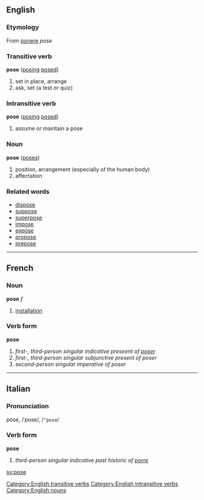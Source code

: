 ==English==
=== Etymology ===
From {{L.}} [[ponere]] ''pose''
=== Transitive verb ===
[[Category:English transitive verbs]]
'''pose''' ([[posing]] [[posed]])
# set in place, arrange
# ask, set (a test or quiz)
=== Intransitive verb ===
[[Category:English intransitive verbs]]
'''pose''' ([[posing]] [[posed]])
# assume or maintain a pose
=== Noun ===
[[Category:English nouns]]
'''pose''' ([[poses]])
# position, arrangement (especially of the human body)
# affectation
=== Related words ===
* [[dispose]]
* [[suppose]]
* [[superpose]]
* [[impose]]
* [[expose]]
* [[propose]]
* [[prepose]]

----

==French==
===Noun===
'''pose''' ''f''

# [[installation]]

===Verb form===
'''pose'''

# ''first-, third-person singular indicative preseent of [[poser]]''
# ''first-, third-person singular subjunctive present of poser''
# ''second-person singular imperative of poser''

----

==Italian==
===Pronunciation===
póse, /ˈpose/, /<tt>"pose</tt>/
===Verb form===
'''pose'''

# ''third-person singular indicative past historic of [[porre]]''

[[sv:pose]]
